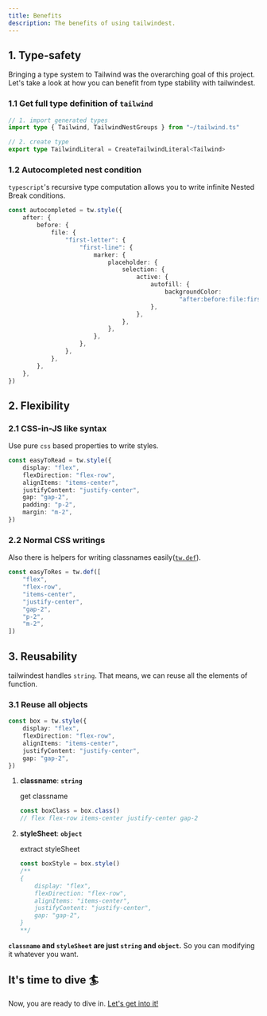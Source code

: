 ```yaml
---
title: Benefits
description: The benefits of using tailwindest.
---
```


## 1. Type-safety

Bringing a type system to Tailwind was the overarching goal of this project.
Let's take a look at how you can benefit from type stability with tailwindest.

### 1.1 Get full type definition of `tailwind`

```ts
// 1. import generated types
import type { Tailwind, TailwindNestGroups } from "~/tailwind.ts"

// 2. create type
export type TailwindLiteral = CreateTailwindLiteral<Tailwind>
```

### 1.2 Autocompleted nest condition

`typescript`'s recursive type computation allows you to write infinite Nested Break conditions.

```ts
const autocompleted = tw.style({
    after: {
        before: {
            file: {
                "first-letter": {
                    "first-line": {
                        marker: {
                            placeholder: {
                                selection: {
                                    active: {
                                        autofill: {
                                            backgroundColor:
                                                "after:before:file:first-letter:first-line:marker:placeholder:selection:active:autofill:bg-red-500", // <-- We can strictly type this value
                                        },
                                    },
                                },
                            },
                        },
                    },
                },
            },
        },
    },
})
```

## 2. Flexibility

### 2.1 CSS-in-JS like syntax

Use pure `css` based properties to write styles.

```ts
const easyToRead = tw.style({
    display: "flex",
    flexDirection: "flex-row",
    alignItems: "items-center",
    justifyContent: "justify-center",
    gap: "gap-2",
    padding: "p-2",
    margin: "m-2",
})
```

### 2.2 Normal CSS writings

Also there is helpers for writing classnames easily([`tw.def`]()).

```ts
const easyToRes = tw.def([
    "flex",
    "flex-row",
    "items-center",
    "justify-center",
    "gap-2",
    "p-2",
    "m-2",
])
```

## 3. Reusability

tailwindest handles `string`. That means, we can reuse all the elements of function.

### 3.1 Reuse all objects

```ts
const box = tw.style({
    display: "flex",
    flexDirection: "flex-row",
    alignItems: "items-center",
    justifyContent: "justify-center",
    gap: "gap-2",
})
```

1.  **classname**: **`string`**

    get classname

    ```ts
    const boxClass = box.class()
    // flex flex-row items-center justify-center gap-2
    ```

2.  **styleSheet**: **`object`**

    extract styleSheet

    ```ts
    const boxStyle = box.style()
    /**
    {
        display: "flex",
        flexDirection: "flex-row",
        alignItems: "items-center",
        justifyContent: "justify-center",
        gap: "gap-2",
    }
    **/
    ```

**`classname` and `styleSheet` are just `string` and `object`.** So you can
modifying it whatever you want.

## It's time to dive 🏄

Now, you are ready to dive in. [Let's get into it!](/setup)
